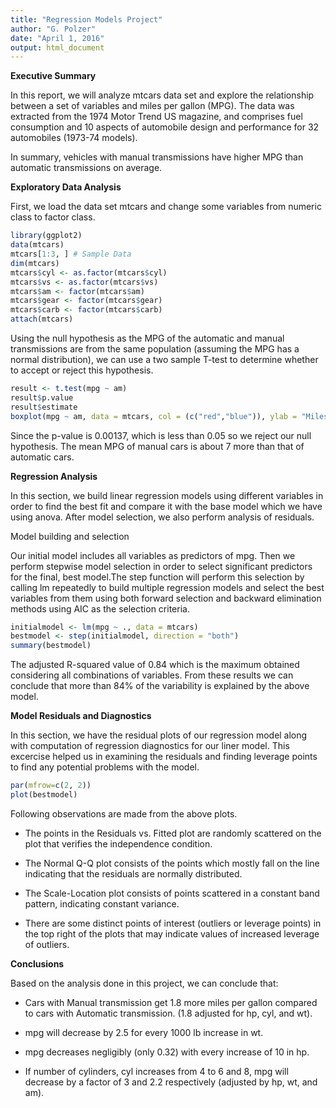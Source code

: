 ---
title: "Regression Models Project"
author: "G. Polzer"
date: "April 1, 2016"
output: html_document
---

**Executive Summary**

In this report, we will analyze mtcars data set and explore the relationship between a set of variables and miles per gallon (MPG). The data was extracted from the 1974 Motor Trend US magazine, and comprises fuel consumption and 10 aspects of automobile design and performance for 32 automobiles (1973-74 models).

In summary, vehicles with manual transmissions have higher MPG than automatic transmissions on average.

**Exploratory Data Analysis**

First, we load the data set mtcars and change some variables from numeric class to factor class.

```{r}
library(ggplot2)
data(mtcars)
mtcars[1:3, ] # Sample Data
dim(mtcars)
mtcars$cyl <- as.factor(mtcars$cyl)
mtcars$vs <- as.factor(mtcars$vs)
mtcars$am <- factor(mtcars$am)
mtcars$gear <- factor(mtcars$gear)
mtcars$carb <- factor(mtcars$carb)
attach(mtcars)
```

Using the null hypothesis as the MPG of the automatic and manual transmissions are from the same population (assuming the MPG has a normal distribution), we can use a two sample T-test to determine whether to accept or reject this hypothesis.

```{r}
result <- t.test(mpg ~ am)
result$p.value
result$estimate
boxplot(mpg ~ am, data = mtcars, col = (c("red","blue")), ylab = "Miles Per Gallon", xlab = "Transmission Type")
```

Since the p-value is 0.00137, which is less than 0.05 so we reject our null hypothesis. The mean MPG of manual cars is about 7 more than that of automatic cars.

**Regression Analysis**

In this section, we build linear regression models using different variables in order to find the best fit and compare it with the base model which we have using anova. After model selection, we also perform analysis of residuals.

Model building and selection

Our initial model includes all variables as predictors of mpg. Then we perform stepwise model selection in order to select significant predictors for the final, best model.The step function will perform this selection by calling lm repeatedly to build multiple regression models and select the best variables from them using both forward selection and backward elimination methods using AIC as the selection criteria. 

```{r}
initialmodel <- lm(mpg ~ ., data = mtcars)
bestmodel <- step(initialmodel, direction = "both")
summary(bestmodel)
```

The adjusted R-squared value of 0.84 which is the maximum obtained considering all combinations of variables. From these results we can conclude that more than 84% of the variability is explained by the above model.

**Model Residuals and Diagnostics**

In this section, we have the residual plots of our regression model along with computation of regression diagnostics for our liner model. This excercise helped us in examining the residuals and finding leverage points to find any potential problems with the model.

```{r}
par(mfrow=c(2, 2))
plot(bestmodel)
```

Following observations are made from the above plots.

- The points in the Residuals vs. Fitted plot are randomly scattered on the plot that verifies the independence condition.

- The Normal Q-Q plot consists of the points which mostly fall on the line indicating that the residuals are normally distributed.

- The Scale-Location plot consists of points scattered in a constant band pattern, indicating constant variance.

- There are some distinct points of interest (outliers or leverage points) in the top right of the plots that may indicate values of increased leverage of outliers.

**Conclusions**

Based on the analysis done in this project, we can conclude that:

- Cars with Manual transmission get 1.8 more miles per gallon compared to cars with Automatic transmission. (1.8 adjusted for hp, cyl, and wt).

- mpg will decrease by 2.5 for every 1000 lb increase in wt.

- mpg decreases negligibly (only 0.32) with every increase of 10 in hp.

- If number of cylinders, cyl increases from 4 to 6 and 8, mpg will decrease by a factor of 3 and 2.2 respectively (adjusted by hp, wt, and am).
